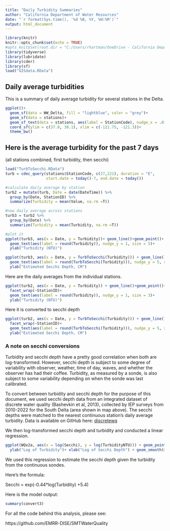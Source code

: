 ```yaml
---
title: "Daily Turbidity Summaries"
author: "California Department of Water Resources"
date: "`r format(Sys.time(), '%d %B, %Y, %H:%M')`"
output: html_document
---
```


```r
library(knitr)
knitr::opts_chunk$set(echo = TRUE)
#opts_knit$set(root.dir = "C:/Users/rhartman/OneDrive - California Department of Water Resources/smelt #cages/SMTWaterQuality/docs")
library(tidyverse)
library(lubridate)
library(cder)
library(sf)
load("GISdata.RData")
```

## Daily average turbidities

This is a summary of daily average turbidity for several stations in the Delta.


```r

ggplot()+
  geom_sf(data = WW_Delta, fill = "lightblue", color = "grey")+
  geom_sf(data = stations)+
  geom_sf_text(data = stations, aes(label = StationCode), nudge_x = .01, nudge_y = .01, size = 2)+
  coord_sf(ylim = c(37.8, 38.1), xlim = c(-121.75, -121.3))+
  theme_bw()

```

## Here is the average turbidity for the past 7 days

(all stations combined, first turbidity, then secchi)

```r
load("TurbToSecchi.RData")
turb = cdec_query(stations$StationCode, c(27,221), duration = "E",
                  start.date = today()-7, end.date = today())

#calculate daily average by station
turb2 = mutate(turb, Date = date(DateTime)) %>%
  group_by(Date, StationID) %>%
  summarize(Turbidity = mean(Value, na.rm =T))

#now daily average across stations
turb3 = turb2 %>%
  group_by(Date) %>%
  summarize(Turbidity = mean(Turbidity, na.rm =T))

#plot it
ggplot(turb3, aes(x = Date, y = Turbidity))+ geom_line()+geom_point()+
  geom_text(aes(label = round(Turbidity)), nudge_y = 1, size = 5)+
  ylab("Turbidity (NTU)")

ggplot(turb3, aes(x = Date, y = TurbToSecchi(Turbidity))) + geom_line()+geom_point()+
  geom_text(aes(label = round(TurbToSecchi(Turbidity))), nudge_y = 5, size = 5)+
  ylab("Estimated Secchi Depth, CM")

```

Here are the daily averages from the individual stations. 

```r
ggplot(turb2, aes(x = Date, y = Turbidity)) + geom_line()+geom_point()+
  facet_wrap(~StationID)+
  geom_text(aes(label = round(Turbidity)), nudge_y = 1, size = 3)+
  ylab("Turbidity (NTU)")

```

Here it is converted to secchi depth

```r

ggplot(turb2, aes(x = Date, y = TurbToSecchi(Turbidity))) + geom_line()+geom_point()+
  facet_wrap(~StationID)+
  geom_text(aes(label = round(TurbToSecchi(Turbidity))), nudge_y = 5, size = 3)+
  ylab("Estimated Secchi Depth, CM")

```

### A note on secchi conversions

Turbidity and secchi depth have a pretty good correlation when both are log-transformed. However, secchi depth is subject to some degree of variability with observer, weather, time of day, waves, and whether the observer has had their coffee. Turbidity, as measured by a sonde, is also subject to some variability depending on when the sonde was last calibrated.

To convert between turbidity and secchi depth for the purpose of this document, we used secchi depth data from an integrated dataset of discrete water quality (Bashevkin et al, 2013), collected by IEP surveys from 2010-2022 for the South Delta (area shown in map above). The secchi depths were matched to the nearest continuous station's daily average turbidity. Data is available on GitHub here: [discretewq](https://github.com/InteragencyEcologicalProgram/discretewq)

We then log-transformed secchi depth and turbidity and conducted a linear regression.

```r

ggplot(WQx2a, aes(x = log(Secchi), y = log(TurbidityNTU))) + geom_point()+
  ylab("Log of Turbidity")+ xlab("Log of Secchi Depth") + geom_smooth(method = "lm")


```

We used this regression to estimate the secchi depth given the turbidity from the continuous sondes.

Here's the formula:

Secchi = exp(-0.44*log(Turbidity) +5.4)


Here is the model output:
```r

summary(convert3)
```

For all the code behind this analysis, please see: 

https://github.com/EMRR-DISE/SMTWaterQuality 
